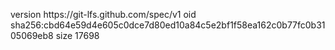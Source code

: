 version https://git-lfs.github.com/spec/v1
oid sha256:cbd64e59d4e605c0dce7d80ed10a84c5e2bf1f58ea162c0b77fc0b3105069eb8
size 17698
